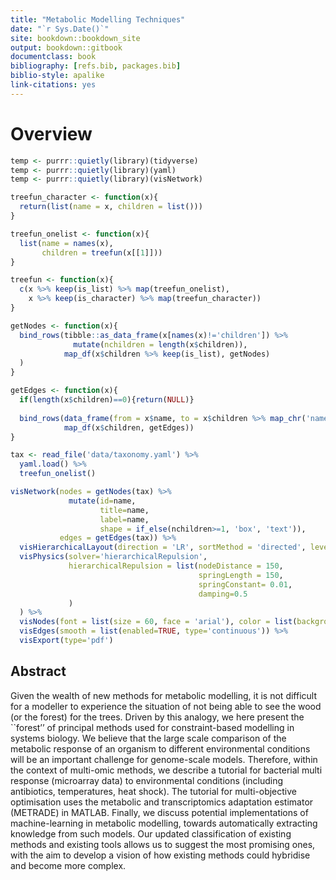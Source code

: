 ```yaml
--- 
title: "Metabolic Modelling Techniques"
date: "`r Sys.Date()`"
site: bookdown::bookdown_site
output: bookdown::gitbook
documentclass: book
bibliography: [refs.bib, packages.bib]
biblio-style: apalike
link-citations: yes
---
```

# Overview

```r
temp <- purrr::quietly(library)(tidyverse)
temp <- purrr::quietly(library)(yaml)
temp <- purrr::quietly(library)(visNetwork)

treefun_character <- function(x){
  return(list(name = x, children = list()))
}

treefun_onelist <- function(x){
  list(name = names(x),
       children = treefun(x[[1]]))
}

treefun <- function(x){
  c(x %>% keep(is_list) %>% map(treefun_onelist),
    x %>% keep(is_character) %>% map(treefun_character))
}

getNodes <- function(x){
  bind_rows(tibble::as_data_frame(x[names(x)!='children']) %>%
              mutate(nchildren = length(x$children)), 
            map_df(x$children %>% keep(is_list), getNodes)
  )
}

getEdges <- function(x){
  if(length(x$children)==0){return(NULL)}
  
  bind_rows(data_frame(from = x$name, to = x$children %>% map_chr('name')),
            map_df(x$children, getEdges))
}

tax <- read_file('data/taxonomy.yaml') %>%
  yaml.load() %>%
  treefun_onelist()

visNetwork(nodes = getNodes(tax) %>% 
             mutate(id=name, 
                    title=name, 
                    label=name,
                    shape = if_else(nchildren>=1, 'box', 'text')),
           edges = getEdges(tax)) %>%
  visHierarchicalLayout(direction = 'LR', sortMethod = 'directed', levelSeparation=1000) %>%
  visPhysics(solver='hierarchicalRepulsion', 
             hierarchicalRepulsion = list(nodeDistance = 150, 
                                          springLength = 150, 
                                          springConstant= 0.01, 
                                          damping=0.5
             )
  ) %>%
  visNodes(font = list(size = 60, face = 'arial'), color = list(background = 'white')) %>%
  visEdges(smooth = list(enabled=TRUE, type='continuous')) %>%
  visExport(type='pdf')

```

## Abstract

Given the wealth of new methods for metabolic modelling, it is not difficult for a modeller to experience the situation of not being able to see the wood (or the forest) for the trees. Driven by this analogy, we here present the ``forest'' of principal methods used for constraint-based modelling in systems biology. We believe that the large scale comparison of the metabolic response of an organism to different environmental conditions will be an important challenge for genome-scale models. Therefore, within the context of multi-omic methods, we describe a tutorial for bacterial multi response (microarray data) to environmental conditions (including antibiotics, temperatures, heat shock). The tutorial for multi-objective optimisation uses the metabolic and transcriptomics adaptation estimator (METRADE) in MATLAB. Finally, we discuss potential implementations of machine-learning in metabolic modelling, towards automatically extracting knowledge from such models. Our updated classification of existing methods and existing tools allows us to suggest the most promising ones, with the aim to develop a vision of how existing methods could hybridise and become more complex.

